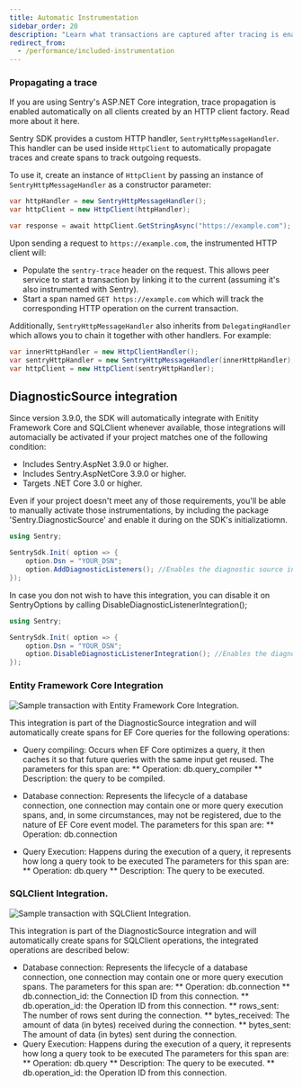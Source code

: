 ```yaml
---
title: Automatic Instrumentation
sidebar_order: 20
description: "Learn what transactions are captured after tracing is enabled."
redirect_from:
  - /performance/included-instrumentation
---
```


### Propagating a trace

<Note>

If you are using Sentry's ASP.NET Core integration, trace propagation is enabled automatically on all clients created by an HTTP client factory. Read more about it <Link to="/platforms/dotnet/guides/aspnetcore/performance/instrumentation/automatic-instrumentation">here</Link>.

</Note>

Sentry SDK provides a custom HTTP handler, `SentryHttpMessageHandler`. This handler can be used inside `HttpClient` to automatically propagate traces and create spans to track outgoing requests.

To use it, create an instance of `HttpClient` by passing an instance of `SentryHttpMessageHandler` as a constructor parameter:

```csharp
var httpHandler = new SentryHttpMessageHandler();
var httpClient = new HttpClient(httpHandler);

var response = await httpClient.GetStringAsync("https://example.com");
```

Upon sending a request to `https://example.com`, the instrumented HTTP client will:

- Populate the `sentry-trace` header on the request. This allows peer service to start a transaction by linking it to the current (assuming it's also instrumented with Sentry).
- Start a span named `GET https://example.com` which will track the corresponding HTTP operation on the current transaction.

Additionally, `SentryHttpMessageHandler` also inherits from `DelegatingHandler` which allows you to chain it together with other handlers. For example:

```csharp
var innerHttpHandler = new HttpClientHandler();
var sentryHttpHandler = new SentryHttpMessageHandler(innerHttpHandler);
var httpClient = new HttpClient(sentryHttpHandler);
```

## DiagnosticSource integration

Since version 3.9.0, the SDK will automatically integrate with Enitity Framework Core and SQLClient whenever available, those integrations will automacially be activated if your project matches one of the following condition:
* Includes Sentry.AspNet 3.9.0 or higher.
* Includes Sentry.AspNetCore 3.9.0 or higher.
* Targets .NET Core 3.0 or higher.

Even if your project doesn't meet any of those requirements, you'll be able to manually activate those instrumentations, by including the package 'Sentry.DiagnosticSource' and enable it during on the SDK's initializatiomn.

```csharp
using Sentry;

SentrySdk.Init( option => {
    option.Dsn = "YOUR_DSN";
    option.AddDiagnosticListeners(); //Enables the diagnostic source integration if you require Sentry.DiagnosticSource.
});
```

In case you don not wish to have this integration, you can disable it on SentryOptions by calling DisableDiagnosticListenerIntegration();
```csharp
using Sentry;

SentrySdk.Init( option => {
    option.Dsn = "YOUR_DSN";
    option.DisableDiagnosticListenerIntegration(); //Enables the diagnostic source integration if you require Sentry.DiagnosticSource.
});
```
### Entity Framework Core Integration

![Sample transaction  with Entity Framework Core Integration.](ef-core-integration.png)

This integration is part of the DiagnosticSource integration and will automatically create spans for EF Core queries for the following operations:
* Query compiling: Occurs when EF Core optimizes a query, it then caches it so that future queries with the same input get reused.
The parameters for this span are:
** Operation: db.query_compiler
** Description: the query to be compiled.

* Database connection: Represents the lifecycle of a database connection, one connection may contain one or more query execution spans, and, in some circumstances, may not be registered, due to the nature of EF Core event model.
The parameters for this span are:
** Operation: db.connection
* Query Execution: Happens during the execution of a query, it represents how long a query took to be executed
The parameters for this span are:
** Operation: db.query
** Description: The query to be executed.

### SQLClient Integration.

![Sample transaction  with SQLClient Integration.](sql-client-integration.png)

This integration is part of the DiagnosticSource integration and will automatically create spans for SQLClient operations, the integrated operations are described below:

* Database connection: Represents the lifecycle of a database connection, one connection may contain one or more query execution spans.
The parameters for this span are:
** Operation: db.connection
** db.connection_id: the Connection ID from this connection.
** db.operation_id: the Operation ID from this connection.
** rows_sent: The number of rows sent during the connection.
** bytes_received: The amount of data (in bytes) received during the connection.
** bytes_sent: The amount of data (in bytes) sent during the connection.
* Query Execution: Happens during the execution of a query, it represents how long a query took to be executed
The parameters for this span are:
** Operation: db.query
** Description: The query to be executed.
** db.operation_id: the Operation ID from this connection.
